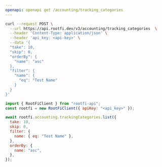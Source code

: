 ```yaml
---
openapi: openapi get /accounting/tracking_categories
---
```


<RequestExample>

```bash cURL
curl --request POST \
  --url https://api.rootfi.dev/v3/accounting/tracking_categories  \
  --header 'Content-Type: application/json' \
  --header 'api_key: <api-key>' \
  --data '{
  "take": 10,
  "skip": 0,
  "orderBy": {
    "name": "asc"
  },
  "filter": {
    "name": {
      "eq": "Test Name"
    }
  }
}'
```

```javascript NodeJS
import { RootFiClient } from "rootfi-api";
const rootfi = new RootFiClient({ apiKey: "<api_key>" });

await rootfi.accounting.trackingCategories.list({
  take: 10,
  skip: 0,
  filter: {
    name: { eq: "Test Name" },
  },
  orderBy: {
    name: "asc",
  },
});
```

</RequestExample>
